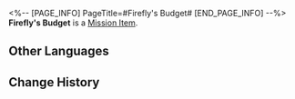 <%-- [PAGE_INFO]
PageTitle=#Firefly's Budget#
[END_PAGE_INFO] --%>
{{Item Infobox
|id          = 140401
|image       = Item Firefly's Budget.png
|type        = Mission Item
|invCategory = 
|rarity      = 4
|effect      = 
|description = The meagre private funds of Firefly, a new artist of the Iris Family.<br />Use it wisely. It's someone else's money, after all.
}}
'''Firefly's Budget''' is a [[Mission Item]].

==Other Languages==
{{Other Languages
|en   = Firefly's Budget
|zhs  = 流萤的预算
|zht  = 流螢的預算
|ja   = ホタルの予算
|ko   = 반디의 예산
|es   = Presupuesto de Luciérnaga
|fr   = Budget de Luciole
|ru   = Бюджет Светлячка
|th   = งบของ Firefly
|vi   = Ngân Sách Của Firefly
|de   = Glühwürmchens Erspartes
|id   = Uang Anggaran Firefly
|pt   = Orçamento da Vaga-lume
}}

==Change History==
{{Change History|2.0}}